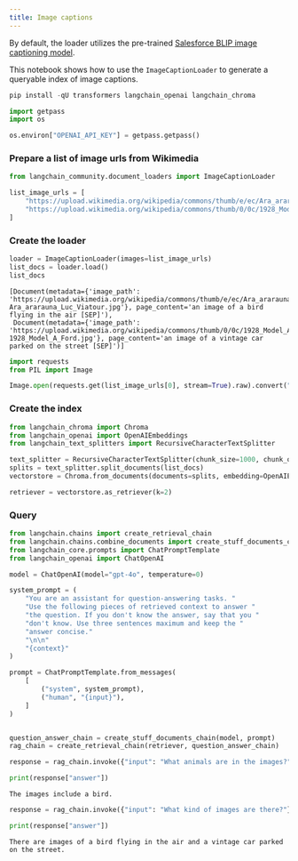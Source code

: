 ```yaml
---
title: Image captions
---
```


By default, the loader utilizes the pre-trained [Salesforce BLIP image captioning model](https://huggingface.co/Salesforce/blip-image-captioning-base).

This notebook shows how to use the `ImageCaptionLoader` to generate a queryable index of image captions.

```python
pip install -qU transformers langchain_openai langchain_chroma

import getpass
import os

os.environ["OPENAI_API_KEY"] = getpass.getpass()
```

### Prepare a list of image urls from Wikimedia

```python
from langchain_community.document_loaders import ImageCaptionLoader

list_image_urls = [
    "https://upload.wikimedia.org/wikipedia/commons/thumb/e/ec/Ara_ararauna_Luc_Viatour.jpg/1554px-Ara_ararauna_Luc_Viatour.jpg",
    "https://upload.wikimedia.org/wikipedia/commons/thumb/0/0c/1928_Model_A_Ford.jpg/640px-1928_Model_A_Ford.jpg",
]
```

### Create the loader

```python
loader = ImageCaptionLoader(images=list_image_urls)
list_docs = loader.load()
list_docs
```

```output
[Document(metadata={'image_path': 'https://upload.wikimedia.org/wikipedia/commons/thumb/e/ec/Ara_ararauna_Luc_Viatour.jpg/1554px-Ara_ararauna_Luc_Viatour.jpg'}, page_content='an image of a bird flying in the air [SEP]'),
 Document(metadata={'image_path': 'https://upload.wikimedia.org/wikipedia/commons/thumb/0/0c/1928_Model_A_Ford.jpg/640px-1928_Model_A_Ford.jpg'}, page_content='an image of a vintage car parked on the street [SEP]')]
```

```python
import requests
from PIL import Image

Image.open(requests.get(list_image_urls[0], stream=True).raw).convert("RGB")
```



### Create the index

```python
from langchain_chroma import Chroma
from langchain_openai import OpenAIEmbeddings
from langchain_text_splitters import RecursiveCharacterTextSplitter

text_splitter = RecursiveCharacterTextSplitter(chunk_size=1000, chunk_overlap=200)
splits = text_splitter.split_documents(list_docs)
vectorstore = Chroma.from_documents(documents=splits, embedding=OpenAIEmbeddings())

retriever = vectorstore.as_retriever(k=2)
```

### Query

```python
from langchain.chains import create_retrieval_chain
from langchain.chains.combine_documents import create_stuff_documents_chain
from langchain_core.prompts import ChatPromptTemplate
from langchain_openai import ChatOpenAI

model = ChatOpenAI(model="gpt-4o", temperature=0)

system_prompt = (
    "You are an assistant for question-answering tasks. "
    "Use the following pieces of retrieved context to answer "
    "the question. If you don't know the answer, say that you "
    "don't know. Use three sentences maximum and keep the "
    "answer concise."
    "\n\n"
    "{context}"
)

prompt = ChatPromptTemplate.from_messages(
    [
        ("system", system_prompt),
        ("human", "{input}"),
    ]
)


question_answer_chain = create_stuff_documents_chain(model, prompt)
rag_chain = create_retrieval_chain(retriever, question_answer_chain)

response = rag_chain.invoke({"input": "What animals are in the images?"})

print(response["answer"])
```

```output
The images include a bird.
```

```python
response = rag_chain.invoke({"input": "What kind of images are there?"})

print(response["answer"])
```

```output
There are images of a bird flying in the air and a vintage car parked on the street.
```
